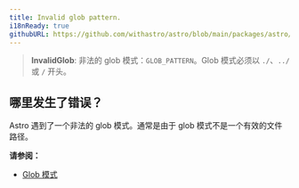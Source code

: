 ```yaml
---
title: Invalid glob pattern.
i18nReady: true
githubURL: https://github.com/withastro/astro/blob/main/packages/astro/src/core/errors/errors-data.ts
---
```


> **InvalidGlob**: 非法的 glob 模式：`GLOB_PATTERN`。Glob 模式必须以 `./`、`../` 或 `/` 开头。

## 哪里发生了错误？

Astro 遇到了一个非法的 glob 模式。通常是由于 glob 模式不是一个有效的文件路径。

**请参阅：**

- [Glob 模式](/zh-cn/guides/imports/#glob-模式)
